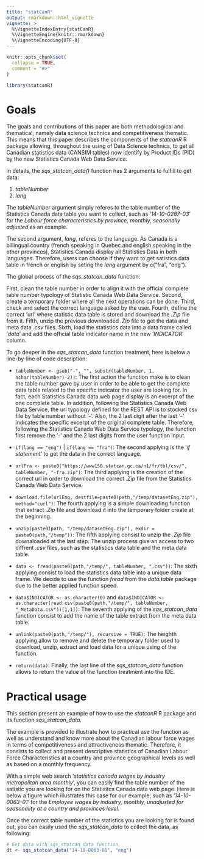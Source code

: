 ```yaml
---
title: "statCanR"
output: rmarkdown::html_vignette
vignette: >
  %\VignetteIndexEntry{statCanR}
  %\VignetteEngine{knitr::rmarkdown}
  %\VignetteEncoding{UTF-8}
---
```


```r
knitr::opts_chunk$set(
  collapse = TRUE,
  comment = "#>"
)
```

```r
library(statcanR)
```

# Goals 

The goals and contributions of this paper are both methodological and thematical, namely data science technics and competitiveness thematic. This means that this paper describes the components of the _statcanR_  R package allowing, throughout the using of Data Science technics, to get all Canadian statistics data (CANSIM tables) now identify by Product IDs (PID) by the new Statistics Canada Web Data Service.

In details, the _sqs_statcan_data()_ function has 2 arguments to fulfill to get data:   
  
  1. _tableNumber_
  2. _lang_
  
  
The _tableNumber_ argument simply referes to the table number of the Statistics Canada data table you want to collect, such as '_14-10-0287-03_' for the _Labour force characteristics by province, monthly, seasonally adjusted_ as an example.

The second argument, _lang_, referes to the language. As Canada is a billingual country (french speaking in Quebec and english speaking in the other provinces), Statistics Canada display all Statistics Data in both languages. Therefore, users can choose if they want to get satistics data table in french or english by seting the _lang_ argument by c("fra", "eng").

The global process of the _sqs_statcan_data_ function:

First, clean the table number in order to align it with the official complete table number typology of Statistic Canada Web Data Service. Second, create a temporary folder where all the next operations can be done. Third, check and select the correct language asked by the user. Fourth, define the correct 'url' where statistic data table is stored and download the _.Zip_ file from it. Fifth, unzip the previous downloaded _.Zip_ file to get the data and meta data _.csv_ files. Sixth, load the statistics data into a data frame called '_data_' and add the official table indicator name in the new '_INDICATOR_' column.         
  

To go deeper in the _sqs_statcan_data_ function treatment, here is below a line-by-line of code description:   
  
  - `tableNumber <- gsub("-", "", substr(tableNumber, 1, nchar(tableNumber)-2))`:
  The first action the function make is to clean the table number gave by user in order to be able to get the complete data table related to the specific indicator the user are looking for. In fact, each Statistics Canada data web page display is an excerpt of the one complete table.
  In addition, following the Statistics Canada Web Data Service, the url typology defined for the REST API is to stocked csv file by table number without '-'. Also, the 2 last digit after the last '-' indicates the specific excerpt of the original complete table.
  Therefore, following the Statistics Canada Web Data Service typology, the function first remove the '-' and the 2 last digits from the user function input.

  - `if(lang == "eng")` | `if(lang == "fra")`:
  The second applying is the '_if statement_' to get the data in the correct language.

  - `urlFra <- paste0("https://www150.statcan.gc.ca/n1/fr/tbl/csv/", tableNumber, "-fra.zip")`:
  The third applying is the creation of the correct url in order to download the correct _.Zip_ file from the Statistics Canada Web Data Service.   
  
  - `download.file(urlEng, destfile=paste0(path,"/temp/datasetEng.zip"), method="curl")`:
  The fourth applying is a simple downloading function that extract _.Zip_ file and download it into the temporary folder create at the beginning. 
  
  - `unzip(paste0(path, "/temp/datasetEng.zip"), exdir = paste0(path,"/temp"))`:
  The fifth applying consist to unzip the _.Zip_ file downaloaded at the last step. The unzip process give an access to two diffrent _.csv_ files, such as the statistics data table and the meta data table.
    
  - `data <- fread(paste0(path,"/temp/", tableNumber, ".csv"))`:
  The sixth applying consist to load the statistics data table into a unique data frame. We decide to use the function _fread_ from the _data.table_ package due to the better applied function speed.   
    
  - `data$INDICATOR <- as.character(0)` and `data$INDICATOR <- as.character(read.csv(paste0(path,"/temp/", tableNumber, "_MetaData.csv"))[1,1])`:
  The seventh applying of the _sqs_statcan_data_ function consist to add the name of the table extract from the meta data table. 
  
  - `unlink(paste0(path,"/temp/"), recursive = TRUE)`:
  The heighth applying allow to remove and delete the temporary folder used to download, unzip, extract and load data for a unique using of the function.
  
  - `return(data)`:
  Finally, the last line of the _sqs_statcan_data_ function allows to return the value of the function treatment into the IDE.



# Practical usage

This section present an example of how to use the _statcanR_ R package and its function _sqs_statcan_data_.    
  

The example is provided to illustrate how to practical use the function as well as understand and know more about the Canadian labour force wages in terms of competitiveness and attractiveness thematic. Therefore, it consists to collect and present descriptive statistics of Canadian Labour Force Characteristics at a country and province geographical levels as well as based on a monthly frequency.  

With a simple web search '_statistics canada wages by industry metropolitan area monthly_', you can easily find the table number of the satistic you are looking for on the Statisitcs Canada data web page. Here is below a figure which illustrates this case for our example, such as '_14-10-0063-01_' for the _Employee wages by industry, monthly, unadjusted for seasonality at a country and provinces level_.

Once the correct table number of the statistics you are looking for is found out, you can easily used the _sqs_statcan_data_ to collect the data, as following:  
  
```r
# Get data with sqs_statcan_data function
dt <- sqs_statcan_data("14-10-0063-01", "eng")
```
